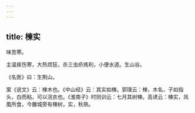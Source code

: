 ```yaml
---
---
---
```

title: 楝实
---



味苦寒。

主温疾伤寒，大热烦狂，杀三虫疥疡利，小便水道。生山谷。

《名医》曰：生荆山。

案《说文》云：楝木也。《中山经》云：其实如楝。郭璞云：楝，木名，子如指头，白而粘，可以浣衣也。《淮南子》时则训云：七月其树楝。高诱云：楝实，凤凰所食，今雒城旁有楝树，实，秋熟。